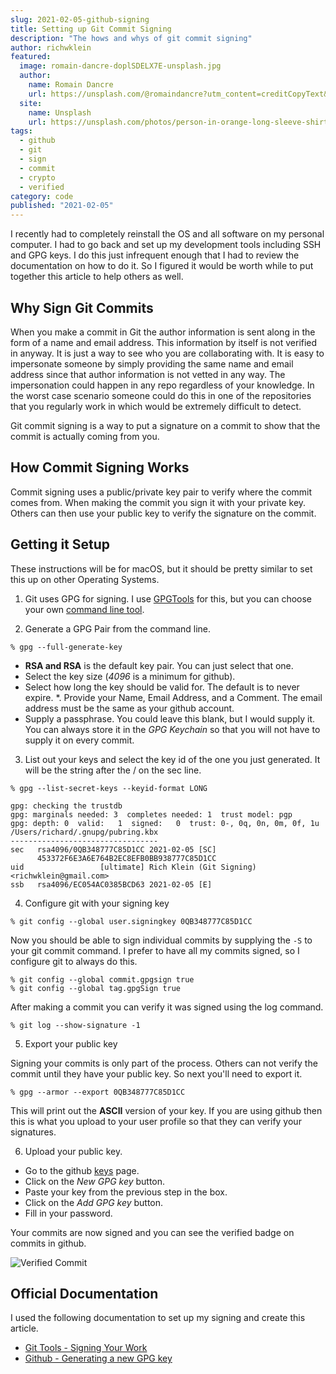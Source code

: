 ```yaml
---
slug: 2021-02-05-github-signing
title: Setting up Git Commit Signing
description: "The hows and whys of git commit signing"
author: richwklein
featured:
  image: romain-dancre-doplSDELX7E-unsplash.jpg
  author:
    name: Romain Dancre
    url: https://unsplash.com/@romaindancre?utm_content=creditCopyText&utm_medium=referral&utm_source=unsplash
  site:
    name: Unsplash
    url: https://unsplash.com/photos/person-in-orange-long-sleeve-shirt-writing-on-white-paper-doplSDELX7E?utm_content=creditCopyText&utm_medium=referral&utm_source=unsplash
tags:
  - github
  - git
  - sign
  - commit
  - crypto
  - verified
category: code
published: "2021-02-05"
---
```

  
I recently had to completely reinstall the OS and all software on my personal computer. I had to go back and set up my development tools including SSH and 
GPG keys. I do this just infrequent enough that I had to review the documentation on how to do it. So I figured it would be worth while to put together this article to help others as well.

## Why Sign Git Commits

When you make a commit in Git the author information is sent along in the form of a name and email address. This information by itself is not verified in anyway. It is just a way to see who you are collaborating with. It is easy to impersonate someone by simply providing the same name and email address since that author information is not vetted in any way. The impersonation could happen in any repo regardless of your knowledge. In the worst case scenario someone could do this in one of the repositories that you regularly work in which would be extremely difficult to detect.

Git commit signing is a way to put a signature on a commit to show that the commit is actually coming from you.

## How Commit Signing Works

Commit signing uses a public/private key pair to verify where the commit comes from. When making the commit you sign it with your private key. Others can then use your public key to verify the signature on the commit.

## Getting it Setup

These instructions will be for macOS, but it should be pretty similar to set this up on other Operating Systems.

1. Git uses GPG for signing. I use [GPGTools](https://gpgtools.org/) for this, but you can choose your own [command line tool](https://www.gnupg.org/download/).

2. Generate a GPG Pair from the command line.

```shell
% gpg --full-generate-key
```

* **RSA and RSA** is the default key pair. You can just select that one. 
* Select the key size (*4096* is a minimum for github). 
* Select how long the key should be valid for. The default is to never expire.
*. Provide your Name, Email Address, and a Comment. The email address must be the same as your github account.
* Supply a passphrase. You could leave this blank, but I would supply it. You can always store it in the *GPG Keychain* so that you will not have to supply it on every commit.

3. List out your keys and select the key id of the one you just generated. It will be the string after the / on the sec line.

```shell
% gpg --list-secret-keys --keyid-format LONG

gpg: checking the trustdb
gpg: marginals needed: 3  completes needed: 1  trust model: pgp
gpg: depth: 0  valid:   1  signed:   0  trust: 0-, 0q, 0n, 0m, 0f, 1u
/Users/richard/.gnupg/pubring.kbx
---------------------------------
sec   rsa4096/0QB348777C85D1CC 2021-02-05 [SC]
      453372F6E3A6E764B2EC8EFB0BB938777C85D1CC
uid                 [ultimate] Rich Klein (Git Signing) <richwklein@gmail.com>
ssb   rsa4096/EC054AC0385BCD63 2021-02-05 [E]
```

4. Configure git with your signing key

```shell
% git config --global user.signingkey 0QB348777C85D1CC
```

Now you should be able to sign individual commits by supplying the `-S` to your git commit command. I prefer to have all my commits signed, so I configure git to always do this. 

```shell
% git config --global commit.gpgsign true
% git config --global tag.gpgSign true
```

After making a commit you can verify it was signed using the log command.

```shell
% git log --show-signature -1
```

5. Export your public key

Signing your commits is only part of the process. Others can not verify the commit until they have your public key. So next you'll need to export it.

```shell
% gpg --armor --export 0QB348777C85D1CC
```

This will print out the **ASCII** version of your key. If you are using github then this is what you upload to your user profile so that they can verify your signatures.

6. Upload your public key. 

* Go to the github [keys](https://github.com/settings/keys) page.
* Click on the *New GPG key* button.
* Paste your key from the previous step in the box.
* Click on the *Add GPG key* button.
* Fill in your password.

Your commits are now signed and you can see the verified badge on commits in github.

![Verified Commit](verified-commit.png)

## Official Documentation

I used the following documentation to set up my signing and create this article.

* [Git Tools - Signing Your Work](https://git-scm.com/book/en/v2/Git-Tools-Signing-Your-Work)
* [Github - Generating a new GPG key](https://docs.github.com/en/github/authenticating-to-github/generating-a-new-gpg-key)
